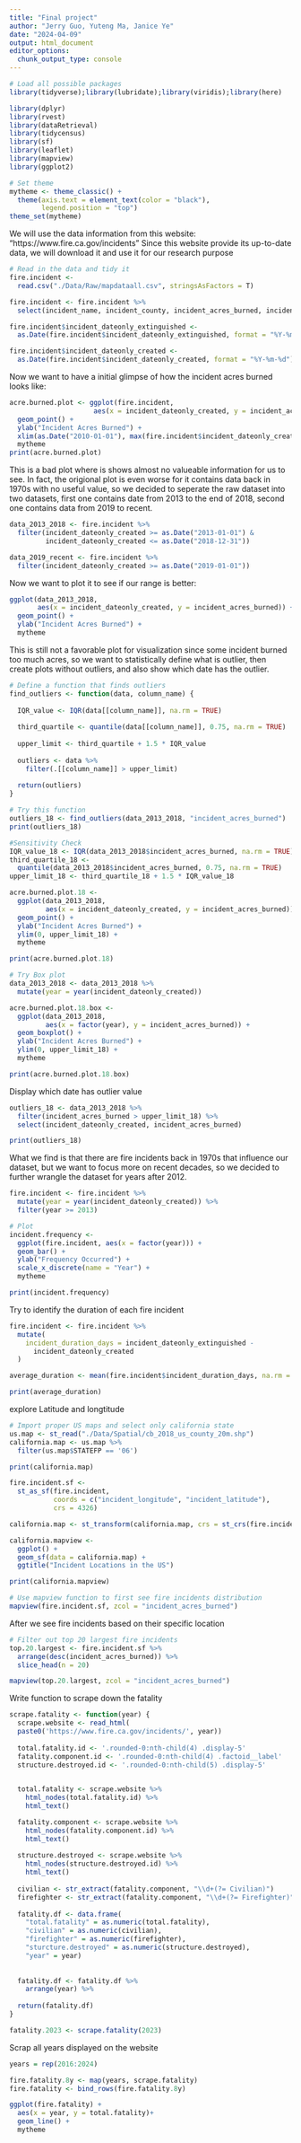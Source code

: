 ```yaml
---
title: "Final project"
author: "Jerry Guo, Yuteng Ma, Janice Ye"
date: "2024-04-09"
output: html_document
editor_options: 
  chunk_output_type: console
---
```


```r
# Load all possible packages
library(tidyverse);library(lubridate);library(viridis);library(here)

library(dplyr)
library(rvest)
library(dataRetrieval)
library(tidycensus)
library(sf)
library(leaflet)
library(mapview)
library(ggplot2)

# Set theme
mytheme <- theme_classic() +
  theme(axis.text = element_text(color = "black"), 
        legend.position = "top")
theme_set(mytheme)
```

We will use the data information from this website: "https://www.fire.ca.gov/incidents"
Since this website provide its up-to-date data, we will download it and use it for our research purpose

```r
# Read in the data and tidy it
fire.incident <- 
  read.csv("./Data/Raw/mapdataall.csv", stringsAsFactors = T)

fire.incident <- fire.incident %>%
  select(incident_name, incident_county, incident_acres_burned, incident_longitude, incident_latitude, incident_dateonly_created, incident_dateonly_extinguished)

fire.incident$incident_dateonly_extinguished <-
  as.Date(fire.incident$incident_dateonly_extinguished, format = "%Y-%m-%d")

fire.incident$incident_dateonly_created <-
  as.Date(fire.incident$incident_dateonly_created, format = "%Y-%m-%d")
```

Now we want to have a initial glimpse of how the incident acres burned looks like:

```r
acre.burned.plot <- ggplot(fire.incident,
                     aes(x = incident_dateonly_created, y = incident_acres_burned)) +
  geom_point() +
  ylab("Incident Acres Burned") +
  xlim(as.Date("2010-01-01"), max(fire.incident$incident_dateonly_created, na.rm = TRUE))+
  mytheme
print(acre.burned.plot)
```
This is a bad plot where is shows almost no valueable information for us to see. In fact, the origional plot is even worse for it contains data back in 1970s with no useful value, so we decided to seperate the raw dataset into two datasets, first one contains date from 2013 to the end of 2018, second one contains data from 2019 to recent. 

```r
data_2013_2018 <- fire.incident %>%
  filter(incident_dateonly_created >= as.Date("2013-01-01") & 
         incident_dateonly_created <= as.Date("2018-12-31"))

data_2019_recent <- fire.incident %>%
  filter(incident_dateonly_created >= as.Date("2019-01-01"))
```

Now we want to plot it to see if our range is better: 

```r
ggplot(data_2013_2018,
       aes(x = incident_dateonly_created, y = incident_acres_burned)) +
  geom_point() +
  ylab("Incident Acres Burned") +
  mytheme
```

This is still not a favorable plot for visualization since some incident burned too much acres, so we want to statistically define what is outlier, then create plots without outliers, and also show which date has the outlier.

```r
# Define a function that finds outliers
find_outliers <- function(data, column_name) {
  
  IQR_value <- IQR(data[[column_name]], na.rm = TRUE)
  
  third_quartile <- quantile(data[[column_name]], 0.75, na.rm = TRUE)
  
  upper_limit <- third_quartile + 1.5 * IQR_value
  
  outliers <- data %>% 
    filter(.[[column_name]] > upper_limit)
  
  return(outliers)
}
```

```r
# Try this function
outliers_18 <- find_outliers(data_2013_2018, "incident_acres_burned")
print(outliers_18)

#Sensitivity Check
IQR_value_18 <- IQR(data_2013_2018$incident_acres_burned, na.rm = TRUE)
third_quartile_18 <- 
  quantile(data_2013_2018$incident_acres_burned, 0.75, na.rm = TRUE)
upper_limit_18 <- third_quartile_18 + 1.5 * IQR_value_18

acre.burned.plot.18 <- 
  ggplot(data_2013_2018, 
         aes(x = incident_dateonly_created, y = incident_acres_burned)) +
  geom_point() +
  ylab("Incident Acres Burned") +
  ylim(0, upper_limit_18) +  
  mytheme

print(acre.burned.plot.18)

# Try Box plot
data_2013_2018 <- data_2013_2018 %>%
  mutate(year = year(incident_dateonly_created))

acre.burned.plot.18.box <- 
  ggplot(data_2013_2018, 
         aes(x = factor(year), y = incident_acres_burned)) +
  geom_boxplot() +
  ylab("Incident Acres Burned") +
  ylim(0, upper_limit_18) +  
  mytheme

print(acre.burned.plot.18.box)
```

Display which date has outlier value

```r
outliers_18 <- data_2013_2018 %>%
  filter(incident_acres_burned > upper_limit_18) %>%
  select(incident_dateonly_created, incident_acres_burned)

print(outliers_18)
```

What we find is that there are fire incidents back in 1970s that influence our dataset, but we want to focus more on recent decades, so we decided to further wrangle the dataset for years after 2012.

```r
fire.incident <- fire.incident %>%
  mutate(year = year(incident_dateonly_created)) %>%
  filter(year >= 2013)

# Plot
incident.frequency <- 
  ggplot(fire.incident, aes(x = factor(year))) +  
  geom_bar() +
  ylab("Frequency Occurred") +
  scale_x_discrete(name = "Year") +  
  mytheme

print(incident.frequency)
```

Try to identify the duration of each fire incident

```r
fire.incident <- fire.incident %>%
  mutate(
    incident_duration_days = incident_dateonly_extinguished -
      incident_dateonly_created
  )

average_duration <- mean(fire.incident$incident_duration_days, na.rm = TRUE)

print(average_duration)
```

explore Latitude and longtitude

```r
# Import proper US maps and select only california state
us.map <- st_read("./Data/Spatial/cb_2018_us_county_20m.shp")
california.map <- us.map %>%
  filter(us.map$STATEFP == '06')

print(california.map)

fire.incident.sf <- 
  st_as_sf(fire.incident, 
           coords = c("incident_longitude", "incident_latitude"), 
           crs = 4326)

california.map <- st_transform(california.map, crs = st_crs(fire.incident.sf))

california.mapview <- 
  ggplot() +
  geom_sf(data = california.map) +  
  ggtitle("Incident Locations in the US")

print(california.mapview)

# Use mapview function to first see fire incidents distribution
mapview(fire.incident.sf, zcol = "incident_acres_burned")
```

After we see fire incidents based on their specific location
```r
# Filter out top 20 largest fire incidents
top.20.largest <- fire.incident.sf %>%
  arrange(desc(incident_acres_burned)) %>%
  slice_head(n = 20)

mapview(top.20.largest, zcol = "incident_acres_burned")
```
Write function to scrape down the fatality 
```r
scrape.fatality <- function(year) {
  scrape.website <- read_html(
  paste0('https://www.fire.ca.gov/incidents/', year))
  
  total.fatality.id <- '.rounded-0:nth-child(4) .display-5'
  fatality.component.id <- '.rounded-0:nth-child(4) .factoid__label'
  structure.destroyed.id <- '.rounded-0:nth-child(5) .display-5'

  
  total.fatality <- scrape.website %>% 
    html_nodes(total.fatality.id) %>% 
    html_text() 

  fatality.component <- scrape.website %>% 
    html_nodes(fatality.component.id) %>% 
    html_text()
  
  structure.destroyed <- scrape.website %>% 
    html_nodes(structure.destroyed.id) %>% 
    html_text()
  
  civilian <- str_extract(fatality.component, "\\d+(?= Civilian)")
  firefighter <- str_extract(fatality.component, "\\d+(?= Firefighter)")
  
  fatality.df <- data.frame(
    "total.fatality" = as.numeric(total.fatality),
    "civilian" = as.numeric(civilian),
    "firefighter" = as.numeric(firefighter),
    "sturcture.destroyed" = as.numeric(structure.destroyed),
    "year" = year)
  
  
  fatality.df <- fatality.df %>% 
    arrange(year) %>%
  
  return(fatality.df)
}

fatality.2023 <- scrape.fatality(2023)

```
Scrap all years displayed on the website
```r
years = rep(2016:2024)

fire.fatality.8y <- map(years, scrape.fatality)
fire.fatality <- bind_rows(fire.fatality.8y)

ggplot(fire.fatality) +
  aes(x = year, y = total.fatality)+
  geom_line() +
  mytheme
```

